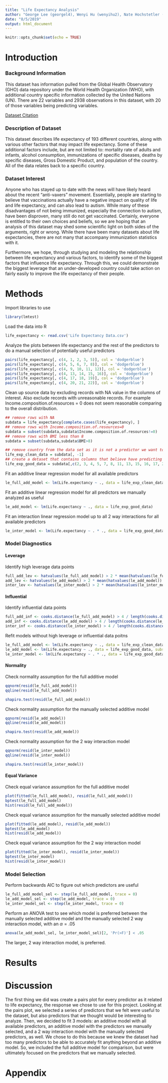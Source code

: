 ```yaml
---
title: "Life Expectancy Analysis"
author: "George Lee (georgel4), Wenyi Hu (wenyihu2), Nate Hochstetler (nhh3)"
date: "8/5/2019"
output: html_document
---
```


```r
knitr::opts_chunk$set(echo = TRUE)
```

# Introduction

### Background Information

This dataset has information pulled from the Global Health Observatory (GHO) data repository under the World Health Organization (WHO), with additional country specific information collected by the United Nations (UN). There are 22 variables and 2938 observations in this dataset, with 20 of those variables being predicting variables.

[Dataset Citation](https://www.kaggle.com/kumarajarshi/life-expectancy-who#Life%20Expectancy%20Data.csv)

### Description of Dataset

This dataset describes life expectancy of 193 different countries, along with various other factors that may impact life expectancy. Some of these additional factors include, but are not limited to: mortality rate of adults and infants, alcohol consumption, immunizations of specific diseases, deaths by specific diseases, Gross Domestic Product, and population of the country. All of the data relates back to a specific country. 

### Dataset Interest

Anyone who has stayed up to date with the news will have likely heard about the recent "anti-vaxers" movement. Essentially, people are starting to believe that vaccinations actually have a negative impact on quality of life and life expectancy, and can also lead to autism. While many of these disadvantages of not being immunized, especially the connection to autism, have been disproven, many still do not get vaccinated. Certainly, everyone is entitled to their own choices and beliefs, so we are hoping that an analysis of this dataset may shed some scientific light on both sides of the arguments, right or wrong. While there have been many datasets about life expectancies, there are not many that accompany immunization statistics with it. 

Furthermore, we hope, through studying and modeling the relationship between life expectancy and various factors, to identify some of the biggest factors that influence life expectancy. Through this, we could demonstrate the biggest leverage that an under-developed country could take action on fairly easily to improve the life expectancy of their people.

# Methods
Import libraries to use
```r
library(lmtest)
```

Load the data into R
```r
life_expectancy <- read.csv('Life Expectancy Data.csv')
```

Analyze the plots between life expectancy and the rest of the predictors to do a manual selection of potentially useful predictors
```r
pairs(life_expectancy[, c(4, 1, 2, 3, 5)], col = 'dodgerblue')
pairs(life_expectancy[, c(4, 5, 6, 7, 8)], col = 'dodgerblue')
pairs(life_expectancy[, c(4, 9, 10, 11, 12)], col = 'dodgerblue')
pairs(life_expectancy[, c(4, 13, 14, 15, 16)], col = 'dodgerblue')
pairs(life_expectancy[, c(4, 17, 18, 19)], col = 'dodgerblue')
pairs(life_expectancy[, c(4, 20, 21, 22)], col = 'dodgerblue')
```

Clean up source data by excluding records with NA value in the columns of interest. Also exclude records with unreasonable records. For example Income.composition.of.resources = 0 does not seem reasonable comparing to the overall distribution.
```r
## remove rows with NA 
subdata = life_expectancy[complete.cases(life_expectancy), ]
## remove rows with Income.composition.of.resources=0
subdata = subset(subdata,subdata$Income.composition.of.resources!=0)
## remove rows with BMI less than 8
subdata = subset(subdata,subdata$BMI>8)

## remove country from the data set as it is not a predictor we want to include
life_exp_clean_data = subdata[, -1]
## create a detaset that contains columns that believe have predicting power of life expectancy
life_exp_good_data = subdata[,c(2, 3, 4, 5, 7, 8, 11, 13, 15, 16, 17, 21, 22)]
```

Fit an additive linear regression model for all available predictors
```r
le_full_add_model <- lm(Life.expectancy ~ ., data = life_exp_clean_data)
```

Fit an additive linear regression model for all predictors we manually analyzed as useful
```r
le_add_model <- lm(Life.expectancy ~ ., data = life_exp_good_data)
```

Fit an interaction linear regression model up to all 2 way interactions for all available predictors
```r
le_inter_model <- lm(Life.expectancy ~ . * ., data = life_exp_good_data)
```

### Model Diagnostics

#### Leverage
Identify high leverage data points
```r
full_add_lev <- hatvalues(le_full_add_model) > 2 * mean(hatvalues(le_full_add_model))
add_lev <- hatvalues(le_add_model) > 2 * mean(hatvalues(le_add_model))
inter_lev <- hatvalues(le_inter_model) > 2 * mean(hatvalues(le_inter_model))
```

#### Influential
Identify influential data points
```r
full_add_inf <- cooks.distance(le_full_add_model) > 4 / length(cooks.distance(le_full_add_model))
add_inf <- cooks.distance(le_add_model) > 4 / length(cooks.distance(le_add_model))
inter_inf <- cooks.distance(le_inter_model) > 4 / length(cooks.distance(le_inter_model))
```

Refit models without high leverage or influential data poitns
```r
le_full_add_model <- lm(Life.expectancy ~ ., data = life_exp_clean_data, subset = !full_add_lev | !full_add_inf)
le_add_model <- lm(Life.expectancy ~ ., data = life_exp_good_data, subset = !add_lev | !add_inf)
le_inter_model <- lm(Life.expectancy ~ . * ., data = life_exp_good_data, subset = !add_lev | !add_inf)
```

#### Normality 

Check normality assumption for the full additive model
```r
qqnorm(resid(le_full_add_model))
qqline(resid(le_full_add_model))

shapiro.test(resid(le_full_add_model))
```

Check normality assumption for the manually selected additive model
```r
qqnorm(resid(le_add_model))
qqline(resid(le_add_model))

shapiro.test(resid(le_add_model))
```

Check normality assumption for the 2 way interaction model
```r
qqnorm(resid(le_inter_model))
qqline(resid(le_inter_model))

shapiro.test(resid(le_inter_model))
```

#### Equal Variance
Check equal variance assumption for the full additive model
```r
plot(fitted(le_full_add_model), resid(le_full_add_model))
bptest(le_full_add_model)
hist(resid(le_full_add_model))
```

Check equal variance assumption for the manually selected additive model
```r
plot(fitted(le_add_model), resid(le_add_model))
bptest(le_add_model)
hist(resid(le_add_model))
```

Check equal variance assumption for the 2 way interaction model
```r
plot(fitted(le_inter_model), resid(le_inter_model))
bptest(le_inter_model)
hist(resid(le_inter_model))
```

### Model Selection

Perform backwards AIC to figure out which predictors are useful
```r
le_full_add_model_sel <- step(le_full_add_model, trace = 0)
le_add_model_sel <- step(le_add_model, trace = 0)
le_inter_model_sel <- step(le_inter_model, trace = 0)
```

Perform an ANOVA test to see which model is preferred between the manually selected additive model and the manually selected 2 way interaction model, with an $\alpha = .05$
```r
anova(le_add_model_sel, le_inter_model_sel)[2, 'Pr(>F)'] < .05
```

The larger, 2 way interaction model, is preferred.

# Results

# Discussion

The first thing we did was create a pairs plot for every predictor as it related to life expectancy, the response we chose to use for this project. Looking at the pairs plot, we selected a series of predictors that we felt were useful to the dataset, but also predictors that we thought would be interesting to analyze. Then, we decided to fit 3 models: an additive model with all available predictors, an additive model with the predictors we manually selected, and a 2 way interaction model with the manually selected predictors, as well. We chose to do this because we knew the dataset had too many predictors to be able to accurately fit anything beyond an additive model. So, we included the full additive model for comparison, but were ultimately focused on the predictors that we manually selected.

# Appendix

